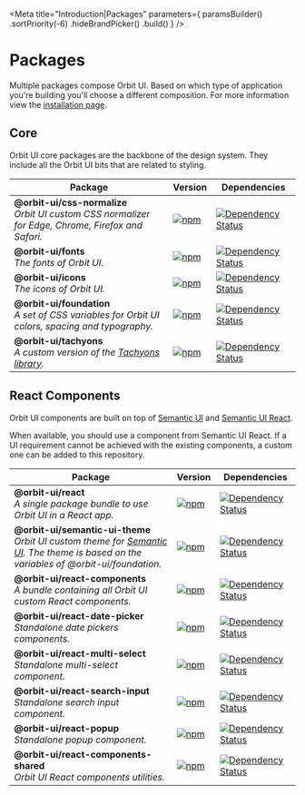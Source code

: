 
<Meta
    title="Introduction|Packages"
    parameters={
        paramsBuilder()
            .sortPriority(-6)
            .hideBrandPicker()
            .build()
    }
/>

<GithubLink filePath="/" />

# Packages

Multiple packages compose Orbit UI. Based on which type of application you're building you'll choose a different composition. For more information view the [installation page](?path=/docs/introduction-installation--page).

## Core

Orbit UI core packages are the backbone of the design system. They include all the Orbit UI bits that are related to styling.

| Package | Version | Dependencies |
|--------|-------|------------|
| **@orbit-ui/css-normalize** <br/>_Orbit UI custom CSS normalizer for Edge, Chrome, Firefox and Safari._ | [![npm](https://img.shields.io/npm/v/@orbit-ui/css-normalize.svg?maxAge=3600)](https://www.npmjs.com/package/@orbit-ui/css-normalize) | [![Dependency Status](https://img.shields.io/david/gsoft-inc/sg-orbit.svg?path=packages/css-normalize)](https://david-dm.org/gsoft-inc/sg-orbit.svg?path=packages/css-normalize) |
| **@orbit-ui/fonts** <br/>_The fonts of Orbit UI._ | [![npm](https://img.shields.io/npm/v/@orbit-ui/fonts.svg?maxAge=3600)](https://www.npmjs.com/package/@orbit-ui/fonts) | [![Dependency Status](https://img.shields.io/david/gsoft-inc/sg-orbit.svg?path=packages/fonts)](https://david-dm.org/gsoft-inc/sg-orbit.svg?path=packages/fonts) |
| **@orbit-ui/icons** <br/>_The icons of Orbit UI._ | [![npm](https://img.shields.io/npm/v/@orbit-ui/icons.svg?maxAge=3600)](https://www.npmjs.com/package/@orbit-ui/icons) | [![Dependency Status](https://img.shields.io/david/gsoft-inc/sg-orbit.svg?path=packages/icons)](https://david-dm.org/gsoft-inc/sg-orbit.svg?path=packages/icons) |
| **@orbit-ui/foundation** <br/>_A set of CSS variables for Orbit UI colors, spacing and typography._ | [![npm](https://img.shields.io/npm/v/@orbit-ui/foundation.svg?maxAge=3600)](https://www.npmjs.com/package/@orbit-ui/foundation) | [![Dependency Status](https://img.shields.io/david/gsoft-inc/sg-orbit.svg?path=packages/foundation)](https://david-dm.org/gsoft-inc/sg-orbit.svg?path=packages/foundation) |
| **@orbit-ui/tachyons** <br/>_A custom version of the [Tachyons library](https://github.com/tachyons-css/tachyons)._ | [![npm](https://img.shields.io/npm/v/@orbit-ui/tachyons.svg?maxAge=3600)](https://www.npmjs.com/package/@orbit-ui/tachyons) | [![Dependency Status](https://img.shields.io/david/gsoft-inc/sg-orbit.svg?path=packages/tachyons)](https://david-dm.org/gsoft-inc/sg-orbit.svg?path=packages/tachyons) |

## React Components

Orbit UI components are built on top of [Semantic UI](https://semantic-ui.com/) and [Semantic UI React](https://react.semantic-ui.com/).

When available, you should use a component from Semantic UI React. If a UI requirement cannot be achieved with the existing components, a custom one can be added to this repository.

| Package | Version | Dependencies |
|--------|-------|------------|
| **@orbit-ui/react** <br />_A single package bundle to use Orbit UI in a React app._ | [![npm](https://img.shields.io/npm/v/@orbit-ui/react.svg?maxAge=3600)](https://www.npmjs.com/package/@orbit-ui/react) | [![Dependency Status](https://img.shields.io/david/gsoft-inc/sg-orbit.svg?path=packages/bundles/react)](https://david-dm.org/gsoft-inc/sg-orbit.svg?path=packages/bundles/react) |
| **@orbit-ui/semantic-ui-theme** <br />_Orbit UI custom theme for [Semantic UI](https://semantic-ui.com/). The theme is based on the variables of @orbit-ui/foundation._ | [![npm](https://img.shields.io/npm/v/@orbit-ui/semantic-ui-theme.svg?maxAge=3600)](https://www.npmjs.com/package/@orbit-ui/semantic-ui-theme) | [![Dependency Status](https://img.shields.io/david/gsoft-inc/sg-orbit.svg?path=packages/semantic-ui-theme)](https://david-dm.org/gsoft-inc/sg-orbit.svg?path=packages/semantic-ui-theme) |
| **@orbit-ui/react-components** <br />_A bundle containing all Orbit UI custom React components._ | [![npm](https://img.shields.io/npm/v/@orbit-ui/react-components.svg?maxAge=3600)](https://www.npmjs.com/package/@orbit-ui/react-components) | [![Dependency Status](https://img.shields.io/david/gsoft-inc/sg-orbit.svg?path=packages/react-components)](https://david-dm.org/gsoft-inc/sg-orbit.svg?path=packages/react-components) |
| **@orbit-ui/react-date-picker** <br />_Standalone date pickers components._ | [![npm](https://img.shields.io/npm/v/@orbit-ui/react-date-picker.svg?maxAge=3600)](https://www.npmjs.com/package/@orbit-ui/react-date-picker) | [![Dependency Status](https://img.shields.io/david/gsoft-inc/sg-orbit.svg?path=packages/react-components/components/date-picker)](https://david-dm.org/gsoft-inc/sg-orbit.svg?path=packages/react-components/components/date-picker) |
| **@orbit-ui/react-multi-select** <br />_Standalone multi-select component._ | [![npm](https://img.shields.io/npm/v/@orbit-ui/react-multi-select.svg?maxAge=3600)](https://www.npmjs.com/package/@orbit-ui/react-multi-select) | [![Dependency Status](https://img.shields.io/david/gsoft-inc/sg-orbit.svg?path=packages/react-components/components/multi-select)](https://david-dm.org/gsoft-inc/sg-orbit.svg?path=packages/react-components/components/multi-select) |
| **@orbit-ui/react-search-input** <br />_Standalone search input component._ | [![npm](https://img.shields.io/npm/v/@orbit-ui/react-search-input.svg?maxAge=3600)](https://www.npmjs.com/package/@orbit-ui/react-search-input) | [![Dependency Status](https://img.shields.io/david/gsoft-inc/sg-orbit.svg?path=packages/react-components/components/search-input)](https://david-dm.org/gsoft-inc/sg-orbit.svg?path=packages/react-components/components/search-input) |
| **@orbit-ui/react-popup** <br />_Standalone popup component._ | [![npm](https://img.shields.io/npm/v/@orbit-ui/react-popup.svg?maxAge=3600)](https://www.npmjs.com/package/@orbit-ui/react-popup) | [![Dependency Status](https://img.shields.io/david/gsoft-inc/sg-orbit.svg?path=packages/react-components/components/popup)](https://david-dm.org/gsoft-inc/sg-orbit.svg?path=packages/react-components/components/popup) |
| **@orbit-ui/react-components-shared** <br />_Orbit UI React components utilities._ | [![npm](https://img.shields.io/npm/v/@orbit-ui/react-components-shared.svg?maxAge=3600)](https://www.npmjs.com/package/@orbit-ui/react-components-shared) | [![Dependency Status](https://img.shields.io/david/gsoft-inc/sg-orbit.svg?path=packages/react-components/components/shared)](https://david-dm.org/gsoft-inc/sg-orbit.svg?path=packages/react-components/components/shared) |



